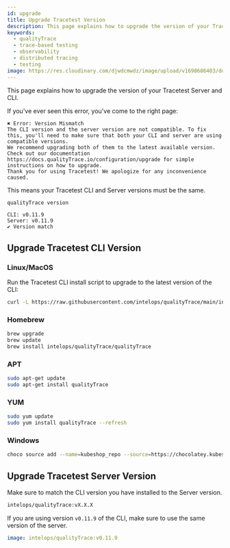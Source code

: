 ```yaml
---
id: upgrade
title: Upgrade Tracetest Version
description: This page explains how to upgrade the version of your Tracetest Core Server and CLI if their version are incompatible.
keywords:
  - qualityTrace
  - trace-based testing
  - observability
  - distributed tracing
  - testing
image: https://res.cloudinary.com/djwdcmwdz/image/upload/v1698686403/docs/Blog_Thumbnail_14_rsvkmo.jpg
---
```


This page explains how to upgrade the version of your Tracetest Server and CLI.

If you've ever seen this error, you've come to the right page:

```text
✖️ Error: Version Mismatch
The CLI version and the server version are not compatible. To fix this, you'll need to make sure that both your CLI and server are using compatible versions.
We recommend upgrading both of them to the latest available version. Check out our documentation https://docs.qualityTrace.io/configuration/upgrade for simple instructions on how to upgrade.
Thank you for using Tracetest! We apologize for any inconvenience caused.
```

This means your Tracetest CLI and Server versions must be the same.

```sh
qualityTrace version
```

```text title="Expected output"
CLI: v0.11.9
Server: v0.11.9
✔️ Version match
```

## Upgrade Tracetest CLI Version

### Linux/MacOS

Run the Tracetest CLI install script to upgrade to the latest version of the CLI:

```sh
curl -L https://raw.githubusercontent.com/intelops/qualityTrace/main/install-cli.sh | bash
```

### Homebrew

```sh
brew upgrade
brew update
brew install intelops/qualityTrace/qualityTrace
```

### APT

```sh
sudo apt-get update
sudo apt-get install qualityTrace
```

### YUM

```sh
sudo yum update
sudo yum install qualityTrace --refresh
```

### Windows

```sh
choco source add --name=kubeshop_repo --source=https://chocolatey.kubeshop.io/chocolatey ; choco upgrade qualityTrace
```

## Upgrade Tracetest Server Version

Make sure to match the CLI version you have installed to the Server version.

```sh
intelops/qualityTrace:vX.X.X
```

If you are using version `v0.11.9` of the CLI, make sure to use the same version of the server.

```yaml
image: intelops/qualityTrace:v0.11.9
```
